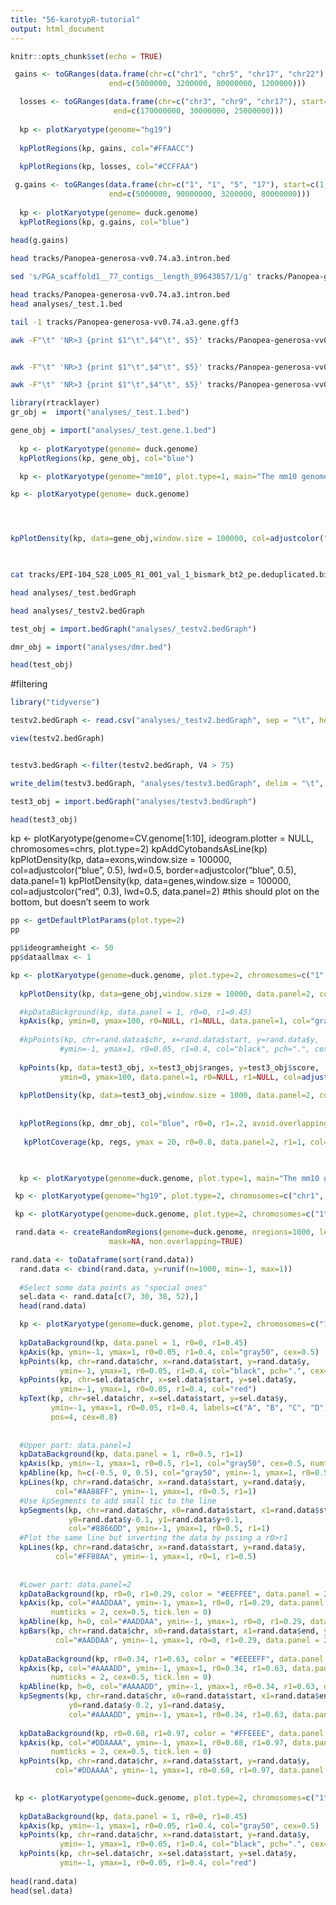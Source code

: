 ```yaml
---
title: "56-karotypR-tutorial"
output: html_document
---
```


```r
knitr::opts_chunk$set(echo = TRUE)
```


```r
 gains <- toGRanges(data.frame(chr=c("chr1", "chr5", "chr17", "chr22"), start=c(1, 1000000, 4000000, 1),
                      end=c(5000000, 3200000, 80000000, 1200000)))

  losses <- toGRanges(data.frame(chr=c("chr3", "chr9", "chr17"), start=c(80000000, 20000000, 1),
                       end=c(170000000, 30000000, 25000000)))
  
  kp <- plotKaryotype(genome="hg19")
  
  kpPlotRegions(kp, gains, col="#FFAACC")
  
  kpPlotRegions(kp, losses, col="#CCFFAA")
```


```r
 g.gains <- toGRanges(data.frame(chr=c("1", "1", "5", "17"), start=c(1, 7000000, 1000, 4000000),
                      end=c(5000000, 90000000, 3200000, 80000000)))
  
  kp <- plotKaryotype(genome= duck.genome)
  kpPlotRegions(kp, g.gains, col="blue")
  
head(g.gains)  
```


```bash
head tracks/Panopea-generosa-vv0.74.a3.intron.bed
```


```bash
sed 's/PGA_scaffold1__77_contigs__length_89643857/1/g' tracks/Panopea-generosa-vv0.74.a3.intron.bed > analyses/_test.1.bed

head tracks/Panopea-generosa-vv0.74.a3.intron.bed
head analyses/_test.1.bed

```

```bash
tail -1 tracks/Panopea-generosa-vv0.74.a3.gene.gff3

awk -F"\t" 'NR>3 {print $1"\t",$4"\t", $5}' tracks/Panopea-generosa-vv0.74.a3.gene.gff3 |  head


awk -F"\t" 'NR>3 {print $1"\t",$4"\t", $5}' tracks/Panopea-generosa-vv0.74.a3.gene.gff3 | sed 's/PGA_scaffold1__77_contigs__length_89643857/1/g' | head

awk -F"\t" 'NR>3 {print $1"\t",$4"\t", $5}' tracks/Panopea-generosa-vv0.74.a3.gene.gff3 | sed 's/PGA_scaffold1__77_contigs__length_89643857/1/g' > analyses/_test.gene.1.bed

```



```r
library(rtracklayer)
gr_obj =  import("analyses/_test.1.bed")

gene_obj = import("analyses/_test.gene.1.bed")
  
  kp <- plotKaryotype(genome= duck.genome)
  kpPlotRegions(kp, gene_obj, col="blue")
```


  





```r
  kp <- plotKaryotype(genome="mm10", plot.type=1, main="The mm10 genome")

```


```r




kp <- plotKaryotype(genome= duck.genome)




kpPlotDensity(kp, data=gene_obj,window.size = 100000, col=adjustcolor("blue", 0.5), lwd=0.5, border=adjustcolor("blue", 0.5), r0=0, r1=1)  

  
```


```bash


cat tracks/EPI-104_S28_L005_R1_001_val_1_bismark_bt2_pe.deduplicated.bismark.cov.destrand.10x.bedgraph | sed 's/PGA_scaffold1__77_contigs__length_89643857/1/g' > analyses/_test.bedGraph

head analyses/_test.bedGraph
```

```bash
head analyses/_testv2.bedGraph
```



```r
test_obj = import.bedGraph("analyses/_testv2.bedGraph")
```

```r
dmr_obj = import("analyses/dmr.bed")
```



```r
head(test_obj)
```

#filtering

```r
library("tidyverse")

```


```r
testv2.bedGraph <- read.csv("analyses/_testv2.bedGraph", sep = "\t", header = FALSE)

view(testv2.bedGraph)


testv3.bedGraph <-filter(testv2.bedGraph, V4 > 75)
```

```r
write_delim(testv3.bedGraph, "analyses/testv3.bedGraph", delim = "\t", col_names = FALSE)
```


```r

test3_obj = import.bedGraph("analyses/testv3.bedGraph")
```

```r
head(test3_obj)
```



kp <- plotKaryotype(genome=CV.genome[1:10], ideogram.plotter = NULL, chromosomes=chrs, plot.type=2)
kpAddCytobandsAsLine(kp)
kpPlotDensity(kp, data=exons,window.size = 100000, col=adjustcolor("blue", 0.5), lwd=0.5, border=adjustcolor("blue", 0.5), data.panel=1)
kpPlotDensity(kp, data=genes,window.size = 100000, col=adjustcolor("red", 0.3), lwd=0.5, data.panel=2) #this should plot on the bottom, but doesn't seem to work

```r
pp <- getDefaultPlotParams(plot.type=2)
pp

```

```r
pp$ideogramheight <- 50
pp$dataallmax <- 1
```



```r
kp <- plotKaryotype(genome=duck.genome, plot.type=2, chromosomes=c("1", "2", "18"))
  
  kpPlotDensity(kp, data=gene_obj,window.size = 10000, data.panel=2, col=adjustcolor("blue", 0.5), lwd=0.5, border=adjustcolor("blue", 0.5), r0=.5, r1=1)  

  #kpDataBackground(kp, data.panel = 1, r0=0, r1=0.45)
  kpAxis(kp, ymin=0, ymax=100, r0=NULL, r1=NULL, data.panel=1, col="gray50", cex=0.5)
  
  #kpPoints(kp, chr=rand.datxa$chr, x=rand.data$start, y=rand.data$y,
           #ymin=-1, ymax=1, r0=0.05, r1=0.4, col="black", pch=".", cex=2)
  
  kpPoints(kp, data=test3_obj, x=test3_obj$ranges, y=test3_obj$score,
           ymin=0, ymax=100, data.panel=1, r0=NULL, r1=NULL, col=adjustcolor("pink", 0.5), pch=".", cex=0.2)
  
  kpPlotDensity(kp, data=test3_obj,window.size = 1000, data.panel=2, col=adjustcolor("green", 0.5), lwd=0.5, border=adjustcolor("green", 0.5), r0=0, r1=1) 
  
  
  kpPlotRegions(kp, dmr_obj, col="blue", r0=0, r1=.2, avoid.overlapping = TRUE, num.layers = 2)
  
   kpPlotCoverage(kp, regs, ymax = 20, r0=0.8, data.panel=2, r1=1, col="#CCCCFF")

  

```



```r
  kp <- plotKaryotype(genome=duck.genome, plot.type=1, main="The mm10 genome")

```



```r
 kp <- plotKaryotype(genome="hg19", plot.type=2, chromosomes=c("chr1", "chr2", "chr3"))
```

```r

 kp <- plotKaryotype(genome=duck.genome, plot.type=2, chromosomes=c("1", "2", "17"))

```

```r
 rand.data <- createRandomRegions(genome=duck.genome, nregions=1000, length.mean=1, length.sd=0,
                      mask=NA, non.overlapping=TRUE) 
```

```r
rand.data <- toDataframe(sort(rand.data))
  rand.data <- cbind(rand.data, y=runif(n=1000, min=-1, max=1))
  
  #Select some data points as "special ones"
  sel.data <- rand.data[c(7, 30, 38, 52),] 
  head(rand.data)
```

```r



  kp <- plotKaryotype(genome=duck.genome, plot.type=2, chromosomes=c("1", "2", "18"))
  
  kpDataBackground(kp, data.panel = 1, r0=0, r1=0.45)
  kpAxis(kp, ymin=-1, ymax=1, r0=0.05, r1=0.4, col="gray50", cex=0.5)
  kpPoints(kp, chr=rand.data$chr, x=rand.data$start, y=rand.data$y,
           ymin=-1, ymax=1, r0=0.05, r1=0.4, col="black", pch=".", cex=2)
  kpPoints(kp, chr=sel.data$chr, x=sel.data$start, y=sel.data$y,
           ymin=-1, ymax=1, r0=0.05, r1=0.4, col="red")
  kpText(kp, chr=sel.data$chr, x=sel.data$start, y=sel.data$y,
         ymin=-1, ymax=1, r0=0.05, r1=0.4, labels=c("A", "B", "C", "D"), col="red",
         pos=4, cex=0.8)
  
  
  #Upper part: data.panel=1
  kpDataBackground(kp, data.panel = 1, r0=0.5, r1=1)
  kpAxis(kp, ymin=-1, ymax=1, r0=0.5, r1=1, col="gray50", cex=0.5, numticks = 5)
  kpAbline(kp, h=c(-0.5, 0, 0.5), col="gray50", ymin=-1, ymax=1, r0=0.5, r1=1)
  kpLines(kp, chr=rand.data$chr, x=rand.data$start, y=rand.data$y,
          col="#AA88FF", ymin=-1, ymax=1, r0=0.5, r1=1)
  #Use kpSegments to add small tic to the line
  kpSegments(kp, chr=rand.data$chr, x0=rand.data$start, x1=rand.data$start,
             y0=rand.data$y-0.1, y1=rand.data$y+0.1,
             col="#8866DD", ymin=-1, ymax=1, r0=0.5, r1=1)
  #Plot the same line but inverting the data by pssing a r0>r1
  kpLines(kp, chr=rand.data$chr, x=rand.data$start, y=rand.data$y,
          col="#FF88AA", ymin=-1, ymax=1, r0=1, r1=0.5)
  
  
  #Lower part: data.panel=2
  kpDataBackground(kp, r0=0, r1=0.29, color = "#EEFFEE", data.panel = 2)
  kpAxis(kp, col="#AADDAA", ymin=-1, ymax=1, r0=0, r1=0.29, data.panel = 2,
         numticks = 2, cex=0.5, tick.len = 0)
  kpAbline(kp, h=0, col="#AADDAA", ymin=-1, ymax=1, r0=0, r1=0.29, data.panel = 2)
  kpBars(kp, chr=rand.data$chr, x0=rand.data$start, x1=rand.data$end, y1 = rand.data$y,
          col="#AADDAA", ymin=-1, ymax=1, r0=0, r1=0.29, data.panel = 2, border="#AADDAA" )
  
  kpDataBackground(kp, r0=0.34, r1=0.63, color = "#EEEEFF", data.panel = 2)
  kpAxis(kp, col="#AAAADD", ymin=-1, ymax=1, r0=0.34, r1=0.63, data.panel = 2, 
         numticks = 2, cex=0.5, tick.len = 0)
  kpAbline(kp, h=0, col="#AAAADD", ymin=-1, ymax=1, r0=0.34, r1=0.63, data.panel = 2)
  kpSegments(kp, chr=rand.data$chr, x0=rand.data$start, x1=rand.data$end, 
             y0=rand.data$y-0.2, y1=rand.data$y, 
             col="#AAAADD", ymin=-1, ymax=1, r0=0.34, r1=0.63, data.panel = 2, lwd=2)
  
  kpDataBackground(kp, r0=0.68, r1=0.97, color = "#FFEEEE", data.panel = 2)
  kpAxis(kp, col="#DDAAAA", ymin=-1, ymax=1, r0=0.68, r1=0.97, data.panel = 2,
         numticks = 2, cex=0.5, tick.len = 0)
  kpPoints(kp, chr=rand.data$chr, x=rand.data$start, y=rand.data$y,
          col="#DDAAAA", ymin=-1, ymax=1, r0=0.68, r1=0.97, data.panel = 2, pch=".", cex=3)
  
```  
```r
 kp <- plotKaryotype(genome=duck.genome, plot.type=2, chromosomes=c("1", "2", "18"))
  
  kpDataBackground(kp, data.panel = 1, r0=0, r1=0.45)
  kpAxis(kp, ymin=-1, ymax=1, r0=0.05, r1=0.4, col="gray50", cex=0.5)
  kpPoints(kp, chr=rand.data$chr, x=rand.data$start, y=rand.data$y,
           ymin=-1, ymax=1, r0=0.05, r1=0.4, col="black", pch=".", cex=2)
  kpPoints(kp, chr=sel.data$chr, x=sel.data$start, y=sel.data$y,
           ymin=-1, ymax=1, r0=0.05, r1=0.4, col="red")
  
head(rand.data)
head(sel.data)
```

